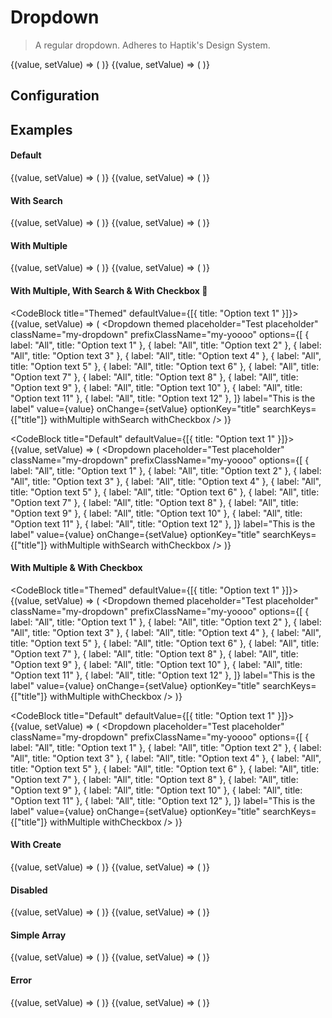 
# Dropdown

> A regular dropdown. Adheres to Haptik's Design System.

<div
  style={{
    display: "grid",
    gridTemplateColumns: "50% 48%",
    gridColumnGap: "15px",
    marginTop: "3rem"
  }}
>
<CodeBlock title="Themed">
  {(value, setValue) => (
      <Dropdown
        themed
        placeholder="Select a value"
        options={[{ text: "Yeah!" }, { text: "Cooool" }, { text: "Nice" }]}
        label="Label"
        value={value}
        onChange={setValue}
      />
    )}
</CodeBlock>

<CodeBlock title="Regular">
{(value, setValue) => (
    <Dropdown
    placeholder="Test placeholder"
    className="my-dropdown"
    prefixClassName="my-yoooo"
    options={[
    { text: "Option text 1" },
    { text: "Option text 2" },
    { text: "Option text 3" },
    { text: "Option text 4" },
    { text: "Option text 1" },
    { text: "Option text 2" },
    { text: "Option text 3" },
    { text: "Option text 4" },
    { text: "Option text 1" },
    { text: "Option text 2" },
    { text: "Option text 3" },
    { text: "Option text 4" },
    { text: "Option text 1" },
    { text: "Option text 2" },
    { text: "Option text 3" },
    { text: "Option text 4" },
    { text: "Option text 1" },
    { text: "Option text 2" },
    { text: "Option text 3" },
    { text: "Option text 4" },
    { text: "Option text 1" },
    { text: "Option text 2" },
    { text: "Option text 3" },
    { text: "Option text 4" },
        ]}
    label="This is a label"
    value={value}
    onChange={setValue}
    />
)}

</CodeBlock>
</div>

## Configuration

<ConfigBlock of={Dropdown} />

## Examples

#### Default

<div
  style={{
    display: "grid",
    gridTemplateColumns: "50% 48%",
    gridColumnGap: "15px",
  }}
>
<CodeBlock title="Themed">
  {(value, setValue) => (
      <Dropdown
        themed
        placeholder="Select a value"
        options={[{ text: "Yeah!" }, { text: "Cooool" }, { text: "Nice" }]}
        label="Label"
        value={value}
        onChange={setValue}
      />
    )}
</CodeBlock>

<CodeBlock title="Regular">
{(value, setValue) => (
    <Dropdown
    placeholder="Test placeholder"
    className="my-dropdown"
    prefixClassName="my-yoooo"
    options={[
    { text: "Option text 1" },
    { text: "Option text 2" },
    { text: "Option text 3" },
    { text: "Option text 4" },
        ]}
    label="This is a label"
    value={value}
    onChange={setValue}
    />
)}
</CodeBlock>
</div>

<div style={{ marginBottom: 30, marginTop: 30, border: "1px solid #d5d5d5" }} />

#### With Search

<div
  style={{
    display: "grid",
    gridTemplateColumns: "50% 48%",
    gridColumnGap: "15px",
  }}
>
<CodeBlock title="Themed">
  {(value, setValue) => (
      <Dropdown
        themed
        placeholder="Select a value"
        options={[{ text: "Yeah!" }, { text: "Cooool" }, { text: "Nice" }]}
        label="Label"
        value={value}
        onChange={setValue}
        withSearch
      />
    )}
</CodeBlock>

<CodeBlock title="Regular">
{(value, setValue) => (
    <Dropdown
    placeholder="Test placeholder"
    className="my-dropdown"
    prefixClassName="my-yoooo"
    options={[
    { text: "Option text 1" },
    { text: "Option text 2" },
    { text: "Option text 3" },
    { text: "Option text 4" },
        ]}
    label="This is a label"
    value={value}
    onChange={setValue}
    withSearch
    />
)}
</CodeBlock>
</div>

<div style={{ marginBottom: 30, marginTop: 30, border: "1px solid #d5d5d5" }} />

#### With Multiple

<div
  style={{
    display: "grid",
    gridTemplateColumns: "50% 48%",
    gridColumnGap: "15px",
  }}
>
<CodeBlock title="Themed">
  {(value, setValue) => (
      <Dropdown
        themed
        placeholder="Select items"
        options={[{ text: "Yeah!" }, { text: "Cooool" }, { text: "Nice" }]}
        label="Label"
        value={value}
        onChange={setValue}
        withMultiple
        withSearch
      />
    )}
</CodeBlock>

<CodeBlock title="Regular">
{(value, setValue) => (
    <Dropdown
    placeholder="Test placeholder"
    className="my-dropdown"
    prefixClassName="my-yoooo"
    options={[
    { text: "Option text 1" },
    { text: "Option text 2" },
    { text: "Option text 3" },
    { text: "Option text 4" },
        ]}
    label="This is a label"
    value={value}
    onChange={setValue}
    withMultiple
    withSearch
    />
)}
</CodeBlock>
</div>

<div style={{ marginBottom: 30, marginTop: 30, border: "1px solid #d5d5d5" }} />

#### With Multiple, With Search & With Checkbox 🧐

<div
  style={{
    display: "grid",
    gridTemplateColumns: "50% 48%",
    gridColumnGap: "15px",
  }}
>

<CodeBlock title="Themed" defaultValue={[{ title: "Option text 1" }]}>
  {(value, setValue) => (
    <Dropdown
      themed
      placeholder="Test placeholder"
      className="my-dropdown"
      prefixClassName="my-yoooo"
      options={[
        { label: "All", title: "Option text 1" },
        { label: "All", title: "Option text 2" },
        { label: "All", title: "Option text 3" },
        { label: "All", title: "Option text 4" },
        { label: "All", title: "Option text 5" },
        { label: "All", title: "Option text 6" },
        { label: "All", title: "Option text 7" },
        { label: "All", title: "Option text 8" },
        { label: "All", title: "Option text 9" },
        { label: "All", title: "Option text 10" },
        { label: "All", title: "Option text 11" },
        { label: "All", title: "Option text 12" },
      ]}
      label="This is the label"
      value={value}
      onChange={setValue}
      optionKey="title"
      searchKeys={["title"]}
      withMultiple
      withSearch
      withCheckbox
    />
  )}
</CodeBlock>

<CodeBlock title="Default" defaultValue={[{ title: "Option text 1" }]}>
  {(value, setValue) => (
    <Dropdown
      placeholder="Test placeholder"
      className="my-dropdown"
      prefixClassName="my-yoooo"
      options={[
        { label: "All", title: "Option text 1" },
        { label: "All", title: "Option text 2" },
        { label: "All", title: "Option text 3" },
        { label: "All", title: "Option text 4" },
        { label: "All", title: "Option text 5" },
        { label: "All", title: "Option text 6" },
        { label: "All", title: "Option text 7" },
        { label: "All", title: "Option text 8" },
        { label: "All", title: "Option text 9" },
        { label: "All", title: "Option text 10" },
        { label: "All", title: "Option text 11" },
        { label: "All", title: "Option text 12" },
      ]}
      label="This is the label"
      value={value}
      onChange={setValue}
      optionKey="title"
      searchKeys={["title"]}
      withMultiple
      withSearch
      withCheckbox
    />
  )}
</CodeBlock>

</div>

<div style={{ marginBottom: 30, marginTop: 30, border: "1px solid #d5d5d5" }} />

#### With Multiple & With Checkbox

<div
  style={{
    display: "grid",
    gridTemplateColumns: "50% 48%",
    gridColumnGap: "15px",
  }}
>

<CodeBlock title="Themed" defaultValue={[{ title: "Option text 1" }]}>
  {(value, setValue) => (
    <Dropdown
      themed
      placeholder="Test placeholder"
      className="my-dropdown"
      prefixClassName="my-yoooo"
      options={[
        { label: "All", title: "Option text 1" },
        { label: "All", title: "Option text 2" },
        { label: "All", title: "Option text 3" },
        { label: "All", title: "Option text 4" },
        { label: "All", title: "Option text 5" },
        { label: "All", title: "Option text 6" },
        { label: "All", title: "Option text 7" },
        { label: "All", title: "Option text 8" },
        { label: "All", title: "Option text 9" },
        { label: "All", title: "Option text 10" },
        { label: "All", title: "Option text 11" },
        { label: "All", title: "Option text 12" },
      ]}
      label="This is the label"
      value={value}
      onChange={setValue}
      optionKey="title"
      searchKeys={["title"]}
      withMultiple
      withCheckbox
    />
  )}
</CodeBlock>

<CodeBlock title="Default" defaultValue={[{ title: "Option text 1" }]}>
  {(value, setValue) => (
    <Dropdown
      placeholder="Test placeholder"
      className="my-dropdown"
      prefixClassName="my-yoooo"
      options={[
        { label: "All", title: "Option text 1" },
        { label: "All", title: "Option text 2" },
        { label: "All", title: "Option text 3" },
        { label: "All", title: "Option text 4" },
        { label: "All", title: "Option text 5" },
        { label: "All", title: "Option text 6" },
        { label: "All", title: "Option text 7" },
        { label: "All", title: "Option text 8" },
        { label: "All", title: "Option text 9" },
        { label: "All", title: "Option text 10" },
        { label: "All", title: "Option text 11" },
        { label: "All", title: "Option text 12" },
      ]}
      label="This is the label"
      value={value}
      onChange={setValue}
      optionKey="title"
      searchKeys={["title"]}
      withMultiple
      withCheckbox
    />
  )}
</CodeBlock>

</div>

<div style={{ marginBottom: 30, marginTop: 30, border: "1px solid #d5d5d5" }} />

#### With Create

<div
  style={{
    display: "grid",
    gridTemplateColumns: "50% 48%",
    gridColumnGap: "15px",
  }}
>

<CodeBlock title="Themed">
  {(value, setValue) => (
    <Dropdown
      placeholder="Test placeholder"
      className="my-dropdown"
      prefixClassName="my-yoooo"
      options={[
        { text: "Option text 1" },
        { text: "Option text 2" },
        { text: "Option text 3" },
        { text: "Option text 4" },
      ]}
      label="This is the label"
      value={value}
      onChange={setValue}
      withCreate
      withSearch
      themed
    />
  )}
</CodeBlock>

<CodeBlock title="Default">
  {(value, setValue) => (
    <Dropdown
      placeholder="Test placeholder"
      className="my-dropdown"
      prefixClassName="my-yoooo"
      options={[
        { text: "Option text 1" },
        { text: "Option text 2" },
        { text: "Option text 3" },
        { text: "Option text 4" },
      ]}
      label="This is the label"
      value={value}
      onChange={setValue}
      withCreate
      withSearch
    />
  )}
</CodeBlock>

</div>

<div style={{ marginBottom: 30, marginTop: 30, border: "1px solid #d5d5d5" }} />

#### Disabled

<div
  style={{
    display: "grid",
    gridTemplateColumns: "50% 48%",
    gridColumnGap: "15px",
  }}
>

<CodeBlock title="Themed">
  {(value, setValue) => (
    <Dropdown
      placeholder="Test placeholder"
      className="my-dropdown"
      prefixClassName="my-yoooo"
      value={[{ text: "Option text 1" }]}
      options={[
        { text: "Option text 1" },
        { text: "Option text 2" },
        { text: "Option text 3" },
        { text: "Option text 4" },
      ]}
      label="This is the label"
      onChange={setValue}
      themed
      disabled
    />
  )}
</CodeBlock>

<CodeBlock title="Default">
  {(value, setValue) => (
    <Dropdown
      placeholder="Test placeholder"
      className="my-dropdown"
      prefixClassName="my-yoooo"
      value={[{ text: "Option text 1" }]}
      options={[
        { text: "Option text 1" },
        { text: "Option text 2" },
        { text: "Option text 3" },
        { text: "Option text 4" },
      ]}
      label="This is the label"
      onChange={setValue}
      disabled
    />
  )}
</CodeBlock>

</div>

<div style={{ marginBottom: 30, marginTop: 30, border: "1px solid #d5d5d5" }} />

#### Simple Array

<div
  style={{
    display: "grid",
    gridTemplateColumns: "50% 48%",
    gridColumnGap: "15px",
  }}
>

<CodeBlock title="Themed">
  {(value, setValue) => (
    <Dropdown
      placeholder="Test placeholder"
      className="my-dropdown"
      prefixClassName="my-yoooo"
      value={value}
      options={[
        { text: "Option text 1" },
        { text: "Option text 2" },
        { text: "Option text 3" },
        { text: "Option text 4" },
      ]}
      label="This is the label"
      onChange={setValue}
      withSearch
      themed
    />
  )}
</CodeBlock>

<CodeBlock title="Default">
  {(value, setValue) => (
    <Dropdown
      placeholder="Test placeholder"
      className="my-dropdown"
      prefixClassName="my-yoooo"
      value={value}
      options={[
        { text: "Option text 1" },
        { text: "Option text 2" },
        { text: "Option text 3" },
        { text: "Option text 4" },
      ]}
      label="This is the label"
      onChange={setValue}
      withSearch
    />
  )}
</CodeBlock>

</div>

<div style={{ marginBottom: 30, marginTop: 30, border: "1px solid #d5d5d5" }} />

#### Error

<div
  style={{
    display: "grid",
    gridTemplateColumns: "50% 48%",
    gridColumnGap: "15px",
  }}
>

<CodeBlock title="Themed">
  {(value, setValue) => (
    <Dropdown
      placeholder="Test placeholder"
      className="my-dropdown"
      prefixClassName="my-yoooo"
      value={value}
      options={[
        { text: "Option text 1" },
        { text: "Option text 2" },
        { text: "Option text 3" },
        { text: "Option text 4" },
      ]}
      label="This is the label"
      onChange={setValue}
      withSearch
      themed
      error="Nope!"
    />
  )}
</CodeBlock>

<CodeBlock title="Default">
  {(value, setValue) => (
    <Dropdown
      placeholder="Test placeholder"
      className="my-dropdown"
      prefixClassName="my-yoooo"
      value={value}
      options={[
        { text: "Option text 1" },
        { text: "Option text 2" },
        { text: "Option text 3" },
        { text: "Option text 4" },
      ]}
      label="This is the label"
      onChange={setValue}
      withSearch
      error="Noooo!"
    />
  )}
</CodeBlock>

</div>
